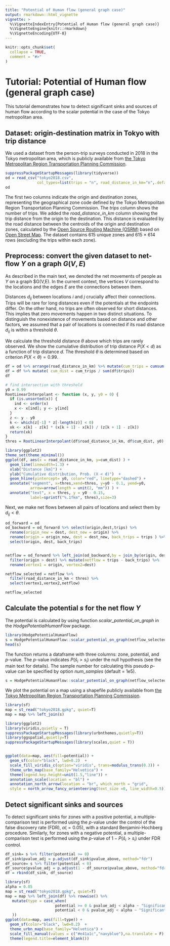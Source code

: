 ```yaml
---
title: "Potential of Human flow (general graph case)"
output: rmarkdown::html_vignette
vignette: >
  %\VignetteIndexEntry{Potential of Human flow (general graph case)}
  %\VignetteEngine{knitr::rmarkdown}
  %\VignetteEncoding{UTF-8}
---
```

```r
knitr::opts_chunk$set(
  collapse = TRUE,
  comment = "#>"
)
```

# Tutorial: Potential of Human flow (general graph case)

This tutorial demonstrates how to detect significant sinks and sources of human flow according to the scalar potential in the case of the Tokyo metropolitan area.

## Dataset: origin-destination matrix in Tokyo with trip distance

We used a dataset from the person-trip surveys conducted in 2018 in the Tokyo metropolitan area, which is publicly available from [the Tokyo Metropolitan Region Transportation Planning Commission](https://www.tokyo-pt.jp/data/01_01).

```r
suppressPackageStartupMessages(library(tidyverse))
od = read_csv("tokyo2018.csv",
              col_types=list(trips = "n", road_distance_in_km="n",.default="c")) 
od
```

The first two columns indicate the origin and destination zones, representing the geographical zone code defined by the Tokyo Metropolitan Region Transportation Planning Commission.
The *trips* column shows the number of trips.
We added the *road_distance_in_km* column showing the trip distance from the origin to the destination.
This distance is evaluated by the road distance between the centroids of the origin and destination zones, calculated by the [Open Source Routing Machine (OSRM)](https://project-osrm.org/) based on [Open Street Map](https://www.openstreetmap.org/).
The dataset contains 615 unique zones and 615 $\times$ 614 rows (excluding the trips within each zone).

## Preprocess: convert the given dataset to net-flow $Y$ on a graph $G(V,E)$

As described in the main text, we denoted the net movements of people as $Y$ on a graph \$G(V,E).
In the current context, the vertices $V$ correspond to the locations and the edges $E$ are the connections between them.

Distances $d_{ij}$ between locations $i$ and $j$ crucially affect their connections.
Trips will be rare for long distances even if the potentials at the endpoints differ.
On the other hand, no trips are often observed for short distances.
This implies that zero movements happen in two distinct situations.
To distinguish the nonexistence of movements based on distance and other factors, we assumed that a pair of locations is connected if its road distance $d_{ij}$ is within a threshold $\theta$.

We calculate the threshold distance $\theta$ above which trips are rarely observed.
We show the cumulative distribution of trip distance $P(X<d)$ as a function of trip distance $d$.
The threshold $\theta$ is determined based on criterion $P(X<\theta) = 0.99$.

```r
df = od %>% arrange(road_distance_in_km) %>% mutate(cum_trips = cumsum(trips))
df = df %>% mutate( cum_dist = cum_trips / sum(df$trips))
df

# find intersection with threshold
y0 = 0.99
RootLinearInterpolant <- function (x, y, y0 = 0) {
  if (is.unsorted(x)) {
    ind <- order(x)
    x <- x[ind]; y <- y[ind]
  }
  z <- y - y0
  k <- which(z[-1] * z[-length(z)] < 0)
  xk <- x[k] - z[k] * (x[k + 1] - x[k]) / (z[k + 1] - z[k])
  return(xk)
}
thres = RootLinearInterpolant(df$road_distance_in_km, df$cum_dist, y0)

library(ggplot2)
theme_set(theme_minimal())
ggplot(df, aes(x = road_distance_in_km, y=cum_dist) ) +
  geom_line(linewidth=1.3) + 
  xlab("Distance [km]") + 
  ylab("Cumulative distribution, Prob. (X < d)")  + 
  geom_hline(yintercept= y0, color="red", linetype="dashed") +
  annotate("segment", x=thres,xend=thres, y=y0 - 0.1, yend=y0, 
           arrow=arrow(length = unit(2, "mm")) ) + 
  annotate("text", x = thres, y = y0 - 0.15, 
           label=sprintf("%.1fkm", thres),size=3)
```

Next, we make net flows between all pairs of locations and select them by $d_{ij} < \theta$.

```r
od_forward = od 
od_backward = od_forward %>% select(origin,dest,trips) %>% 
  rename(origin_new = dest, dest_new = origin) %>% 
  rename(origin = origin_new, dest = dest_new, back_trips = trips ) %>%
  select(origin, dest, back_trips)


netflow = od_forward %>% left_join(od_backward,by = join_by(origin, dest)) %>%
  filter(origin > dest) %>% mutate(netflow = trips - back_trips) %>% 
  rename(vertex1 = origin, vertex2=dest)

netflow_selected = netflow %>% 
  filter(road_distance_in_km < thres) %>% 
  select(vertex1,vertex2,netflow)

netflow_selected
```

## Calculate the potential $s$ for the net flow $Y$

The potential is calculated by using function *scalar_potential_on_graph* in the *HodgePotentialHumanFlow* package.

```r
library(HodgePotentialHumanFlow)
s = HodgePotentialHumanFlow::scalar_potential_on_graph(netflow_selected)
head(s)
```

The function returns a dataframe with three columns: zone, potential, and $p$-value.
The $p$-value indicates $P(\hat{s}_i > s_i)$ under the null hypothesis (see the main text for details).
The sample number for calculating this pseudo $p$-value can be specified by option *num_samples* (default = 1e5).

```r
s = HodgePotentialHumanFlow::scalar_potential_on_graph(netflow_selected, num_samples = 1e5)
```

We plot the potential on a map using a shapefile publicly available from [the Tokyo Metropolitan Region Transportation Planning Commission](https://www.tokyo-pt.jp/data/01_01).

```r
library(sf)
map = st_read("tokyo2018.gpkg", quiet=T) 
map = map %>% left_join(s)

library(ggplot2)
library(viridis,quietly = T)
suppressPackageStartupMessages(library(urbnthemes,quietly=T))
library(ggspatial,quietly=T)
suppressPackageStartupMessages(library(scales,quiet = T))


ggplot(data=map, aes(fill=potential)) + 
  geom_sf(color="black", lwd=0.2)  +
  scale_fill_viridis_c(option="viridis", trans=modulus_trans(0.3)) +
  theme_urbn_map(base_family="Helvetica") +
  theme(legend.key.height=unit(1.5,"line")) +
  annotation_scale(location = "bl") + 
  annotation_north_arrow(location = "br", which_north = "grid", 
  style = north_arrow_fancy_orienteering(text_size =0, line_width=0.5)) 
```

## Detect significant sinks and sources

To detect significant sinks for zones with a positive potential, a multiple-comparison test is performed using the $p$-value under the control of the false discovery rate (FDR), $\alpha (=0.05)$, with a standard Benjamini-Hochberg procedure.
Similarly, for zones with a negative potential, a multiple-comparison test is performed using the $p$-value of $1 - P(\hat{s}_i > s_i)$ under FDR control.

```r
df_sink= s %>% filter(potential >= 0)
df_sink$pvalue_adj = p.adjust(df_sink$pvalue_above, method="fdr")
df_source= s %>% filter(potential < 0)
df_source$pvalue_adj = p.adjust(1 - df_source$pvalue_above, method="fdr")
df = rbind(df_sink, df_source)

library(sf)
alpha = 0.05
map = st_read("tokyo2018.gpkg", quiet=T) 
map = map %>% left_join(df) %>% rowwise() %>% 
   mutate(type = case_when(
                      potential >= 0 & pvalue_adj < alpha ~ "Significant sink",
                      potential < 0 & pvalue_adj < alpha ~ "Significant source",
   ))
ggplot(data=map, aes(fill=type)) + 
  geom_sf(color="black", lwd=0.2)  +
  theme_urbn_map(base_family="Helvetica") +
  scale_fill_manual(values = c("#e41a1c","navyblue"),na.translate = F) +
  theme(legend.title=element_blank())
```
